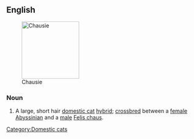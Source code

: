 ==English==
[[Image:Chausiecatexample.jpg|thumb|150px|Chausie]]
===Noun===
{{en-noun|sg=[[Chausie]]}}

# A large, short hair [[domestic cat]] [[hybrid]]; [[crossbreed|crossbred]] between a [[female]] [[Abyssinian]] and a [[male]] [[Felis chaus]].

{{wikipedia|Chausie}}
{{commonscat|Chausie}}

[[Category:Domestic cats]]